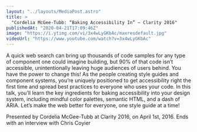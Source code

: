 ```yaml
---
layout: "../layouts/MediaPost.astro"
title: >
  "Cordelia McGee-Tubb: “Baking Accessibility In” — Clarity 2016"
publishedAt: "2020-04-21T17:09:46Z"
image: "https://i.ytimg.com/vi/3x4wLyGKbAc/maxresdefault.jpg"
videoUrl: "https://www.youtube.com/watch?v=3x4wLyGKbAc"
---
```


A quick web search can bring up thousands of code samples for any type of component one could imagine building, but 90% of that code isn’t accessible, unintentionally leaving huge audiences of users behind. You have the power to change this! As the people creating style guides and component systems, you’re uniquely positioned to get accessibility right the first time and spread best practices to everyone who uses your code. In this talk, you’ll learn the key ingredients for baking accessibility into your design system, including mindful color palettes, semantic HTML, and a dash of ARIA. Let’s make the web better for everyone, one style guide at a time!

Presented by Cordelia McGee-Tubb at Clarity 2016, on April 1st, 2016. Ends with an interview with Chris Coyier
